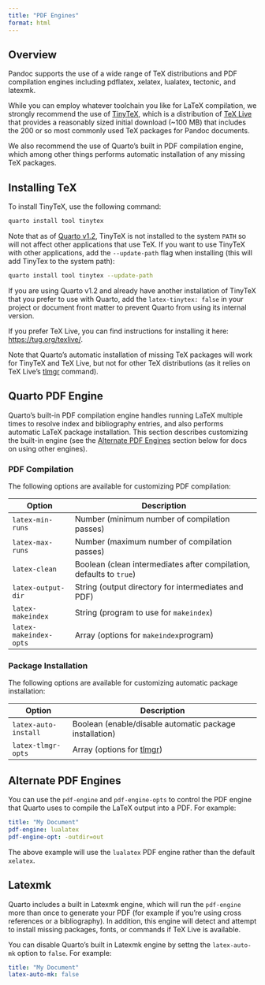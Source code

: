 ```yaml
---
title: "PDF Engines"
format: html
---
```


## Overview

Pandoc supports the use of a wide range of TeX distributions and PDF compilation engines including pdflatex, xelatex, lualatex, tectonic, and latexmk.

While you can employ whatever toolchain you like for LaTeX compilation, we strongly recommend the use of [TinyTeX](https://yihui.org/tinytex/), which is a distribution of [TeX Live](https://tug.org/texlive/) that provides a reasonably sized initial download (\~100 MB) that includes the 200 or so most commonly used TeX packages for Pandoc documents.

We also recommend the use of Quarto's built in PDF compilation engine, which among other things performs automatic installation of any missing TeX packages.

## Installing TeX

To install TinyTeX, use the following command:

```.bash
quarto install tool tinytex
```

Note that as of [Quarto v1.2](https://quarto.org/docs/download/prerelease.html), TinyTeX is not installed to the system `PATH` so will not affect other applications that use TeX. If you want to use TinyTeX with other applications, add the `--update-path` flag when installing (this will add TinyTex to the system path):

```.bash
quarto install tool tinytex --update-path
```

If you are using Quarto v1.2 and already have another installation of TinyTeX that you prefer to use with Quarto, add the `latex-tinytex: false` in your project or document front matter to prevent Quarto from using its internal version.

If you prefer TeX Live, you can find instructions for installing it here: <https://tug.org/texlive/>.

Note that Quarto's automatic installation of missing TeX packages will work for TinyTeX and TeX Live, but not for other TeX distributions (as it relies on TeX Live's [tlmgr](https://www.tug.org/texlive/tlmgr.html) command).

## Quarto PDF Engine

Quarto's built-in PDF compilation engine handles running LaTeX multiple times to resolve index and bibliography entries, and also performs automatic LaTeX package installation. This section describes customizing the built-in engine (see the [Alternate PDF Engines](#alternate-pdf-engines) section below for docs on using other engines).

### PDF Compilation

The following options are available for customizing PDF compilation:

| Option                 | Description                                                         |
|------------------------|---------------------------------------------------------------------|
| `latex-min-runs`       | Number (minimum number of compilation passes)                       |
| `latex-max-runs`       | Number (maximum number of compilation passes)                       |
| `latex-clean`          | Boolean (clean intermediates after compilation, defaults to `true`) |
| `latex-output-dir`     | String (output directory for intermediates and PDF)                 |
| `latex-makeindex`      | String (program to use for `makeindex`)                             |
| `latex-makeindex-opts` | Array (options for `makeindex`program)                              |

### Package Installation

The following options are available for customizing automatic package installation:

| Option               | Description                                                         |
|----------------------|---------------------------------------------------------------------|
| `latex-auto-install` | Boolean (enable/disable automatic package installation)             |
| `latex-tlmgr-opts`   | Array (options for [tlmgr](https://www.tug.org/texlive/tlmgr.html)) |

## Alternate PDF Engines {#alternate-pdf-engines}

You can use the `pdf-engine` and `pdf-engine-opts` to control the PDF engine that Quarto uses to compile the LaTeX output into a PDF. For example:

``` yaml
title: "My Document"
pdf-engine: lualatex
pdf-engine-opt: -outdir=out
```

The above example will use the `lualatex` PDF engine rather than the default `xelatex`.

## Latexmk

Quarto includes a built in Latexmk engine, which will run the `pdf-engine` more than once to generate your PDF (for example if you're using cross references or a bibliography). In addition, this engine will detect and attempt to install missing packages, fonts, or commands if TeX Live is available.

You can disable Quarto's built in Latexmk engine by settng the `latex-auto-mk` option to `false`. For example:

``` yaml
title: "My Document"
latex-auto-mk: false
```
